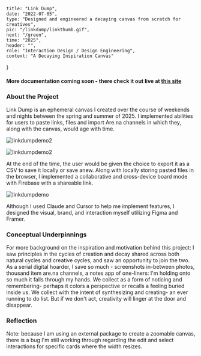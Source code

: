     title: "Link Dump",
    date: "2022-07-05",
    type: "Designed and engineered a decaying canvas from scratch for creatives",
    pic: "/linkdump/linkthumb.gif",
    next: "/green",
    time: "2025",
    header: "",
    role: "Interaction Design / Design Engineering",
    context: "A Decaying Inspiration Canvas"
}
#### More documentation coming soon - there check it out live at [this site](https://linkdump.connie.surf/)


### About the Project

Link Dump is an ephemeral canvas I created over the course of weekends and nights between the spring and summer of 2025. I implemented abilities for users to paste links, files and import Are.na channels in which they, along with the canvas, would age with time.

![linkdumpdemo2](linkdump/first.gif)

![linkdumpdemo2](linkdump/idle.gif)

At the end of the time, the user would be given the choice to export it as a CSV to save it locally or save anew. Along with locally storing pasted files in the browser, I implemented a collaborative and cross-device board mode with Firebase with a shareable link. 

![linkdumpdemo](linkdump/expire.gif)

Although I used Claude and Cursor to help me implement features, I designed the visual, brand, and interaction myself utilizing Figma and Framer.

### Conceptual Underpinnings

For more background on the inspiration and motivation behind this project: I saw principles in the cycles of creation and decay shared across both natural cycles and creative cycles, and saw an opportunity to join the two. As a serial digital hoarder, I save so much - screenshots in-between photos, thousand item are.na channels, a notes app of one-liners: I'm holding onto so much it falls through my hands. We collect as a form of noticing and remembering- perhaps it colors a perspective or recalls a feeling buried inside us. We collect with the intent of synthesizing and creating- an ever running to do list. But if we don't act, creativity will linger at the door and disappear.

### Reflection

Note: because I am using an external package to create a zoomable canvas, there is a bug I'm still working through regarding the edit and select interactions for specific cards where the width resizes.
